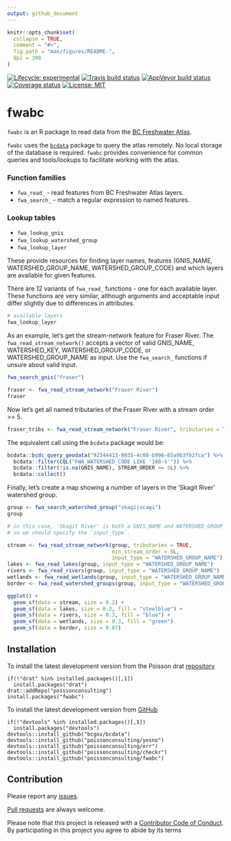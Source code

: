 ```yaml
---
output: github_document
---
```


<!-- README.md is generated from README.Rmd. Please edit that file -->

```r
knitr::opts_chunk$set(
  collapse = TRUE,
  comment = "#>",
  fig.path = "man/figures/README-",
  dpi = 300
)
```
[![Lifecycle: experimental](https://img.shields.io/badge/lifecycle-experimental-orange.svg)](https://www.tidyverse.org/lifecycle/#experimental)
[![Travis build status](https://travis-ci.org/poissonconsulting/fwabc.svg?branch=master)](https://travis-ci.org/poissonconsulting/fwabc)
[![AppVeyor build status](https://ci.appveyor.com/api/projects/status/github/poissonconsulting/fwabc?branch=master&svg=true)](https://ci.appveyor.com/project/poissonconsulting/fwabc)
[![Coverage status](https://codecov.io/gh/poissonconsulting/fwabc/branch/master/graph/badge.svg)](https://codecov.io/github/poissonconsulting/fwabc?branch=master)
[![License: MIT](https://img.shields.io/badge/License-MIT-green.svg)](https://opensource.org/licenses/MIT)

# fwabc

`fwabc` is an R package to read data from the [BC Freshwater Atlas](https://www2.gov.bc.ca/assets/gov/data/geographic/topography/fwa/fwa_user_guide.pdf). 

`fwabc` uses the [`bcdata`](https://github.com/bcgov/bcdata) package to query the atlas remotely. No local storage of the database is required. `fwabc` provides convenience for common queries and tools/lookups to facilitate working with the atlas.

### Function families 
+ `fwa_read_` - read features from BC Freshwater Atlas layers.
+ `fwa_search_` - match a regular expression to named features.

### Lookup tables
+ `fwa_lookup_gnis` 
+ `fwa_lookup_watershed_group`
+ `fwa_lookup_layer` 

These provide resources for finding layer names, features (GNIS_NAME, WATERSHED_GROUP_NAME, WATERSHED_GROUP_CODE) and which layers are available for given features.

There are 12 variants of `fwa_read_` functions - one for each available layer. These functions are very similar, although arguments and acceptable input differ slightly due to differences in attributes. 

```r
# available layers
fwa_lookup_layer
```

As an example, let's get the stream-network feature for Fraser River. The `fwa_read_stream_network()` accepts a vector of valid GNIS_NAME, WATERSHED_KEY, WATERSHED_GROUP_CODE, or WATERSHED_GROUP_NAME as input. Use the `fwa_search_` functions if unsure about valid input.

```r
fwa_search_gnis("fraser") 

fraser <- fwa_read_stream_network("Fraser River")
fraser


```

Now let's get all named tributaries of the Fraser River with a stream order >= 5.

```r
fraser_tribs <- fwa_read_stream_network("Fraser River", tributaries = TRUE, named_only = TRUE, min_stream_order = 5L)


```

The equivalent call using the `bcdata` package would be:

```r
bcdata::bcdc_query_geodata("92344413-8035-4c08-b996-65a9b3f62fca") %>%
  bcdata::filter(CQL("FWA_WATERSHED_CODE LIKE '100-%'")) %>%
  bcdata::filter(!is.na(GNIS_NAME), STREAM_ORDER >= 5L) %>%
  bcdata::collect()
```

Finally, let's create a map showing a number of layers in the 'Skagit River' watershed group.
```r
group <- fwa_search_watershed_group("skagi|scagi")
group

# in this case, 'Skagit River' is both a GNIS_NAME and WATERSHED_GROUP_NAME,
# so we should specify the `input_type`.

stream <- fwa_read_stream_network(group, tributaries = TRUE, 
                                  min_stream_order = 5L, 
                                  input_type = "WATERSHED_GROUP_NAME")
lakes <- fwa_read_lakes(group, input_type = "WATERSHED_GROUP_NAME")
rivers <- fwa_read_rivers(group, input_type = "WATERSHED_GROUP_NAME")
wetlands <- fwa_read_wetlands(group, input_type = "WATERSHED_GROUP_NAME")
border <- fwa_read_watershed_groups(group, input_type = "WATERSHED_GROUP_NAME")

ggplot() +
  geom_sf(data = stream, size = 0.2) + 
  geom_sf(data = lakes, size = 0.3, fill = "steelblue") + 
  geom_sf(data = rivers, size = 0.3, fill = "blue") +
  geom_sf(data = wetlands, size = 0.3, fill = "green")
  geom_sf(data = border, size = 0.07) 


```

<!-- With the `fwabc` package we make these queries easier by doing much of the work in the background and by providing functions and lookup tables to search for valid feature names. For example, the above can be accomplished with: -->

<!-- ```{r bcdata, eval = FALSE} -->
<!-- fwa_search_gnis("fraser river") %>% -->
<!--   fwa_read_stream_network(named_only = TRUE, tributaries = TRUE, min_stream_order = 5L) -->
<!-- ``` -->
<!-- If you prefer to review the result without collecting (which can take a long time for large requests), use the argument `collect = FALSE`. -->

<!-- We currently provide functions for 11 datasets. Since each dataset has different attributes, acceptable x input and function arguments differ slightly for each. For example, fwa_read_watershed_group() accepts only valid WATERSHED_GROUP_CODE or WATERSHED_GROUP_NAME as input and does not provide the option to get tributaries or filter by named/stream order. -->

<!-- If you are familiar with the atlas and require greater query flexibility, then we suggest using the fantastic `bcdata` package directly. -->

## Installation

To install the latest development version from the Poisson drat [repository](https://github.com/poissonconsulting/drat)
```
if(!"drat" %in% installed.packages()[,1]) 
  install.packages("drat")
drat::addRepo("poissonconsulting")
install.packages("fwabc")
```

To install the latest development version from [GitHub](https://github.com/poissonconsulting/fwabc)
```
if(!"devtools" %in% installed.packages()[,1]) 
  install.packages("devtools")
devtools::install_github("bcgov/bcdata")
devtools::install_github("poissonconsulting/yesno")
devtools::install_github("poissonconsulting/err")
devtools::install_github("poissonconsulting/checkr")
devtools::install_github("poissonconsulting/fwabc")
```

<!-- ## Usage -->

<!-- ### Function families -->
<!-- + `fwa_read_` - read features from BC Freshwater Atlas layers. -->
<!-- + `fwa_pull_` - return a modified version of some input (e.g. another input type, or tributaries of that input). -->
<!-- + `fwa_search_` - match a regular expression to official named features. -->

<!-- ### Lookup tables -->
<!-- `fwa_lookup_gnis`, `fwa_lookup_watershed_group`, `fwa_lookup_layer` provide resources for finding layer names, named features and which layers have data for particular features.  -->

<!-- ### Read  -->
<!-- Read features from available layers using the `fwa_read()` function: -->
<!-- ```{r stream} -->
<!-- library(ggplot2) -->
<!-- library(magrittr) -->
<!-- library(fwabc) -->

<!-- fwa_read(c("SKGT", 356439092), layer = "stream-network")  -->

<!-- ``` -->
<!-- All `fwa_read_` functions return a [sf](https://github.com/r-spatial/sf) object and require some combination of `WATERSHED_KEY` and `WATERSHED_GROUP_CODE` as input. -->

<!-- ```{r lookup} -->
<!-- fwa_lookup_layer -->
<!-- ``` -->

<!-- Read features from multiple layers for Skagit River watershed group: -->
<!-- ```{r layers} -->
<!-- layers <- c("stream-network", "rivers", "lakes", "watershed-groups") -->
<!-- x <- lapply(layers, function(x) fwa_read("SKGT", layer = x)) -->
<!-- names(x) <- layers -->

<!-- ggplot() +  -->
<!--     geom_sf(data = x[["watershed-groups"]], size = 0.2) + -->
<!--     geom_sf(data = x[["lakes"]], size = 0.3, fill = "steelblue") + -->
<!--     geom_sf(data = x[["rivers"]], size = 0.3, fill = "steelblue") + -->
<!--     geom_sf(data = x[["stream-network"]][x[["stream-network"]]$STREAM_ORDER > 2,], size = 0.07)  -->

<!-- ``` -->

<!-- There is a convenience function for each layer, e.g. `fwa_read_stream_network()`, `fwa_read_watershed_groups()`, `fwa_read_coastlines()` etc. -->
<!-- To read an entire layer, leave the default `x = NULL`. Some layers (e.g. `stream-network` and `watersheds`) are very large. -->

<!-- ```{r wsgroup} -->
<!-- library(rmapshaper) -->
<!-- x <- fwa_read_watershed_groups(ask = FALSE) %>% -->
<!--   # simplify with rmapshaper package -->
<!--   rmapshaper::ms_simplify()   -->

<!-- ggplot() +  -->
<!--   geom_sf(data = x, size = 0.05, aes(fill = WATERSHED_GROUP_NAME), show.legend = FALSE)  -->
<!-- ``` -->

<!-- ### Search and pull -->
<!-- `fwa_search_` and `fwa_pull_` functions can be used to find `WATERSHED_KEY` or `WATERSHED_GROUP_CODE`. -->

<!-- Match a regular expression to an official stream name (`GNIS_NAME`) or watershed group name (`WATERSHED_GROUP_NAME`): -->

<!-- ```{r search} -->
<!-- fwa_search_gnis("skagi|scagi") -->
<!-- fwa_search_watershed_group("skagi|scagi") -->
<!-- ``` -->

<!-- Pull the `WATERSHED_KEY` or `WATERSHED_GROUP_CODE` from the official name and provide to `fwa_read_`: -->

<!-- ```{r pipe} -->
<!-- stream <- fwa_search_gnis("skagi|scagi") %>% -->
<!--   fwa_pull_watershed_key() %>% -->
<!--   fwa_read_stream_network() -->

<!-- wshed <- fwa_search_watershed_group("skagi|scagi") %>% -->
<!--   fwa_pull_watershed_group_code() %>% -->
<!--   fwa_read_watershed_groups() -->

<!-- ggplot() + -->
<!--   geom_sf(data = wshed, size = 0.2) + -->
<!--   geom_sf(data = stream)  -->

<!-- ``` -->

<!-- ### Tributaries -->
<!-- Use `fwa_pull_tributaries()` to get tributaries from a `WATERSHED_KEY`: -->

<!-- ```{r tribs} -->
<!-- tribs <- fwa_search_gnis("skagit") %>% -->
<!--   fwa_pull_watershed_key() %>% -->
<!--   fwa_pull_tributaries(order = 1L) %>% -->
<!--   fwa_read_stream_network() -->

<!-- ggplot() + -->
<!--   geom_sf(data = wshed, size = 0.2) + -->
<!--   geom_sf(data = stream) + -->
<!--   geom_sf(data = tribs, size = 0.1)  -->

<!-- ``` -->

## Contribution

Please report any [issues](https://github.com/poissonconsulting/fwabc/issues).

[Pull requests](https://github.com/poissonconsulting/fwabc/pulls) are always welcome.

Please note that this project is released with a [Contributor Code of Conduct](CONDUCT.md). 
By participating in this project you agree to abide by its terms
